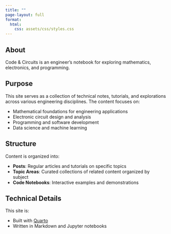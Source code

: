 ```yaml
---
title: ""
page-layout: full
format:
  html:
    css: assets/css/styles.css
---
```


::: {.content-container}
# About

::: {.section-description}
Code & Circuits is an engineer's notebook for exploring mathematics, electronics, and programming.
:::

## Purpose

This site serves as a collection of technical notes, tutorials, and explorations across various engineering disciplines. The content focuses on:

- Mathematical foundations for engineering applications
- Electronic circuit design and analysis
- Programming and software development
- Data science and machine learning

## Structure

Content is organized into:

- **Posts**: Regular articles and tutorials on specific topics
- **Topic Areas**: Curated collections of related content organized by subject
- **Code Notebooks**: Interactive examples and demonstrations

## Technical Details

This site is:

- Built with [Quarto](https://quarto.org)
- Written in Markdown and Jupyter notebooks

:::
